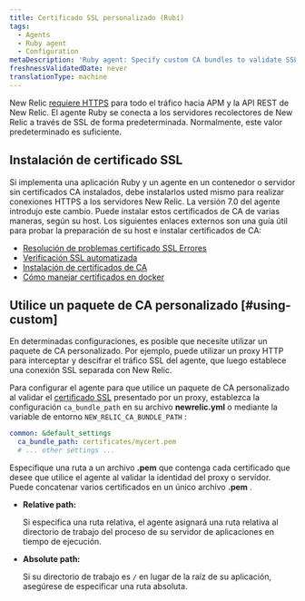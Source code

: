 ```yaml
---
title: Certificado SSL personalizado (Rubí)
tags:
  - Agents
  - Ruby agent
  - Configuration
metaDescription: 'Ruby agent: Specify custom CA bundles to validate SSL communication via a proxy server.'
freshnessValidatedDate: never
translationType: machine
---
```


New Relic [requiere HTTPS](/docs/apis/rest-api-v2/troubleshooting/301-response-rest-api-calls) para todo el tráfico hacia APM y la API REST de New Relic. El agente Ruby se conecta a los servidores recolectores de New Relic a través de SSL de forma predeterminada. Normalmente, este valor predeterminado es suficiente.

## Instalación de certificado SSL

Si implementa una aplicación Ruby y un agente en un contenedor o servidor sin certificados CA instalados, debe instalarlos usted mismo para realizar conexiones HTTPS a los servidores New Relic. La versión 7.0 del agente introdujo este cambio. Puede instalar estos certificados de CA de varias maneras, según su host. Los siguientes enlaces externos son una guía útil para probar la preparación de su host e instalar certificados de CA:

* [Resolución de problemas certificado SSL Errores](https://bundler.io/v2.0/guides/rubygems_tls_ssl_troubleshooting_guide.html#troubleshooting-certificate-errors)
* [Verificación SSL automatizada](https://bundler.io/v2.0/guides/rubygems_tls_ssl_troubleshooting_guide.html#automated-ssl-check)
* [Instalación de certificados de CA](https://superuser.com/questions/437330/how-do-you-add-a-certificate-authority-ca-to-ubuntu/719047#719047)
* [Cómo manejar certificados en docker](https://serverfault.com/questions/975775/how-to-handle-certificates-in-dockerfile)

## Utilice un paquete de CA personalizado [#using-custom]

En determinadas configuraciones, es posible que necesite utilizar un paquete de CA personalizado. Por ejemplo, puede utilizar un proxy HTTP para interceptar y descifrar el tráfico SSL del agente, que luego establece una conexión SSL separada con New Relic.

Para configurar el agente para que utilice un paquete de CA personalizado al validar el [certificado SSL](/docs/accounts-partnerships/education/getting-started-new-relic/glossary#ssl-certificate) presentado por un proxy, establezca la configuración `ca_bundle_path` en su archivo <DNT>**newrelic.yml**</DNT> o mediante la variable de entorno `NEW_RELIC_CA_BUNDLE_PATH` :

```yml
common: &default_settings
  ca_bundle_path: certificates/mycert.pem
  # ... other settings ...
```

Especifique una ruta a un archivo <DNT>**.pem**</DNT> que contenga cada certificado que desee que utilice el agente al validar la identidad del proxy o servidor. Puede concatenar varios certificados en un único archivo <DNT>**.pem**</DNT> .

* <DNT>**Relative path:**</DNT>

  Si especifica una ruta relativa, el agente asignará una ruta relativa al directorio de trabajo del proceso de su servidor de aplicaciones en tiempo de ejecución.

* <DNT>**Absolute path:**</DNT>

  Si su directorio de trabajo es `/` en lugar de la raíz de su aplicación, asegúrese de especificar una ruta absoluta.